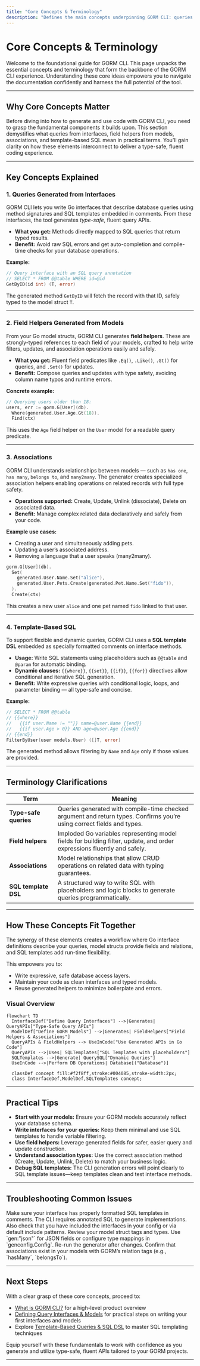 ```yaml
---
title: "Core Concepts & Terminology"
description: "Defines the main concepts underpinning GORM CLI: queries from interfaces, field helpers from models, associations, and template-based SQL. Clarifies important terms such as 'type-safe queries', 'field helpers', 'associations', and how these relate to GORM models and Go interfaces, enabling users to navigate the rest of the documentation with confidence."
---
```


# Core Concepts & Terminology

Welcome to the foundational guide for GORM CLI. This page unpacks the essential concepts and terminology that form the backbone of the GORM CLI experience. Understanding these core ideas empowers you to navigate the documentation confidently and harness the full potential of the tool.

---

## Why Core Concepts Matter

Before diving into how to generate and use code with GORM CLI, you need to grasp the fundamental components it builds upon. This section demystifies what queries from interfaces, field helpers from models, associations, and template-based SQL mean in practical terms. You’ll gain clarity on how these elements interconnect to deliver a type-safe, fluent coding experience.

---

## Key Concepts Explained

### 1. Queries Generated from Interfaces

GORM CLI lets you write Go interfaces that describe database queries using method signatures and SQL templates embedded in comments. From these interfaces, the tool generates _type-safe_, fluent query APIs. 

- **What you get:** Methods directly mapped to SQL queries that return typed results.
- **Benefit:** Avoid raw SQL errors and get auto-completion and compile-time checks for your database operations.

**Example:**
```go
// Query interface with an SQL query annotation
// SELECT * FROM @@table WHERE id=@id
GetByID(id int) (T, error)
```

The generated method `GetByID` will fetch the record with that ID, safely typed to the model struct `T`.

---

### 2. Field Helpers Generated from Models

From your Go model structs, GORM CLI generates **field helpers**. These are strongly-typed references to each field of your models, crafted to help write filters, updates, and association operations easily and safely.

- **What you get:** Fluent field predicates like `.Eq()`, `.Like()`, `.Gt()` for queries, and `.Set()` for updates.
- **Benefit:** Compose queries and updates with type safety, avoiding column name typos and runtime errors.

**Concrete example:**
```go
// Querying users older than 18:
users, err := gorm.G[User](db).
  Where(generated.User.Age.Gt(18)).
  Find(ctx)
```

This uses the `Age` field helper on the `User` model for a readable query predicate.

---

### 3. Associations

GORM CLI understands relationships between models — such as `has one`, `has many`, `belongs to`, and `many2many`. The generator creates specialized association helpers enabling operations on related records with full type safety.

- **Operations supported:** Create, Update, Unlink (dissociate), Delete on associated data.
- **Benefit:** Manage complex related data declaratively and safely from your code.

**Example use cases:**
- Creating a user and simultaneously adding pets.
- Updating a user’s associated address.
- Removing a language that a user speaks (many2many).

```go
gorm.G[User](db).
  Set(
    generated.User.Name.Set("alice"),
    generated.User.Pets.Create(generated.Pet.Name.Set("fido")),
  ).
  Create(ctx)
```

This creates a new user `alice` and one pet named `fido` linked to that user.

---

### 4. Template-Based SQL

To support flexible and dynamic queries, GORM CLI uses a **SQL template DSL** embedded as specially formatted comments on interface methods.

- **Usage:** Write SQL statements using placeholders such as `@@table` and `@param` for automatic binding.
- **Dynamic clauses:** `{{where}}`, `{{set}}`, `{{if}}`, `{{for}}` directives allow conditional and iterative SQL generation.
- **Benefit:** Write expressive queries with conditional logic, loops, and parameter binding — all type-safe and concise.

**Example:**
```go
// SELECT * FROM @@table
// {{where}}
//   {{if user.Name != ""}} name=@user.Name {{end}}
//   {{if user.Age > 0}} AND age=@user.Age {{end}}
// {{end}}
FilterByUser(user models.User) ([]T, error)
```

The generated method allows filtering by `Name` and `Age` only if those values are provided.

---

## Terminology Clarifications

| Term             | Meaning                                                                                  |
|------------------|------------------------------------------------------------------------------------------|
| **Type-safe queries** | Queries generated with compile-time checked argument and return types. Confirms you’re using correct fields and types. |
| **Field helpers**      | Imploded Go variables representing model fields for building filter, update, and order expressions fluently and safely. |
| **Associations**       | Model relationships that allow CRUD operations on related data with typing guarantees.  |
| **SQL template DSL**   | A structured way to write SQL with placeholders and logic blocks to generate queries programmatically. |

---

## How These Concepts Fit Together

The synergy of these elements creates a workflow where Go interface definitions describe your queries, model structs provide fields and relations, and SQL templates add run-time flexibility.

This empowers you to:

- Write expressive, safe database access layers.
- Maintain your code as clean interfaces and typed models.
- Reuse generated helpers to minimize boilerplate and errors.

### Visual Overview

```mermaid
flowchart TD
  InterfaceDef["Define Query Interfaces"] -->|Generates| QueryAPIs["Type-Safe Query APIs"]
  ModelDef["Define GORM Models"] -->|Generates| FieldHelpers["Field Helpers & Associations"]
  QueryAPIs & FieldHelpers --> UseInCode["Use Generated APIs in Go Code"]
  QueryAPIs -->|Uses| SQLTemplates["SQL Templates with placeholders"]
  SQLTemplates -->|Generate| QuerySQL["Dynamic Queries"]
  UseInCode -->|Perform DB Operations| Database[("Database")]

  classDef concept fill:#f2f8ff,stroke:#004085,stroke-width:2px;
  class InterfaceDef,ModelDef,SQLTemplates concept;
```

---

## Practical Tips

- **Start with your models:** Ensure your GORM models accurately reflect your database schema.
- **Write interfaces for your queries:** Keep them minimal and use SQL templates to handle variable filtering.
- **Use field helpers:** Leverage generated fields for safer, easier query and update construction.
- **Understand association types:** Use the correct association method (Create, Update, Unlink, Delete) to match your business logic.
- **Debug SQL templates:** The CLI generation errors will point clearly to SQL template issues—keep templates clean and test interface methods.

---

## Troubleshooting Common Issues

<AccordionGroup title="Common Questions & Solutions">
<Accordion title="Why aren’t my interfaces generating code?">
Make sure your interface has properly formatted SQL templates in comments. The CLI requires annotated SQL to generate implementations. Also check that you have included the interfaces in your config or via default include patterns.
</Accordion>
<Accordion title="Field helpers missing or mismatched types?">
Review your model struct tags and types. Use `gen:"json"` for JSON fields or configure type mappings in `genconfig.Config`. Re-run the generator after changes.
</Accordion>
<Accordion title="Association helpers not generated?">
Confirm that associations exist in your models with GORM’s relation tags (e.g., `hasMany`, `belongsTo`).
</Accordion>
</AccordionGroup>

---

## Next Steps

With a clear grasp of these core concepts, proceed to:

- [What is GORM CLI?](../what-is-gorm-cli) for a high-level product overview
- [Defining Query Interfaces & Models](../../guides/getting-started-workflows/defining-interfaces-models) for practical steps on writing your first interfaces and models
- Explore [Template-Based Queries & SQL DSL](../../guides/advanced-usage-patterns/template-based-queries) to master SQL templating techniques

Equip yourself with these fundamentals to work with confidence as you generate and utilize type-safe, fluent APIs tailored to your GORM projects.

---

